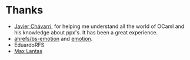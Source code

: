 # Thanks

- [Javier Chávarri](https://github.com/jchavarri), for helping me understand all the world of OCaml and his knowledge about ppx's. It has been a great experience.
- [ahrefs/bs-emotion](https://github.com/ahrefs/bs-emotion) and [emotion](https://github.com/emotion-js/emotion).
- EduardoRFS
- [Max Lantas](https://github.com/mnxn)
